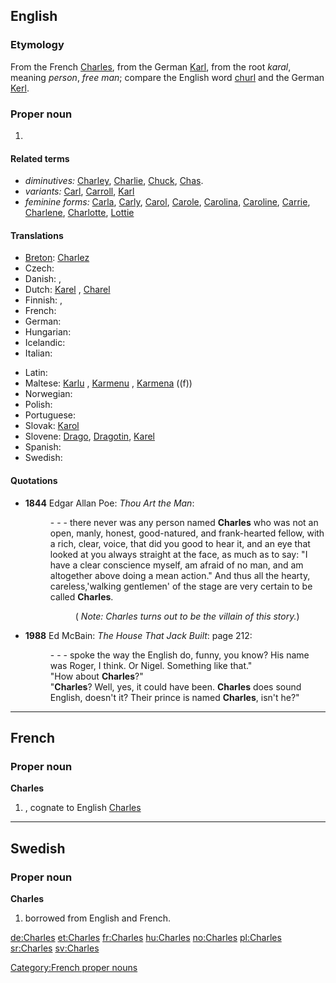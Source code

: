 ==English==

===Etymology===
From the French [[#French|Charles]], from the German [[Karl]], from the {{Ger.}} root ''karal'', meaning ''person'', ''free man''; compare the English word [[churl]] and the German [[Kerl]].

===Proper noun===
{{en-proper noun}}

# {{given name|male|from=Germanic}}

====Related terms====
* ''diminutives:'' [[Charley]], [[Charlie]], [[Chuck]], [[Chas]].
* ''variants:'' [[Carl]], [[Carroll]], [[Karl]]
* ''feminine forms:'' [[Carla]], [[Carly]], [[Carol]], [[Carole]], [[Carolina]], [[Caroline]], [[Carrie]], [[Charlene]], [[Charlotte]], [[Lottie]]

====Translations====
{{trans-top|given name}}
* [[Breton]]: [[Charlez]]
* Czech: {{t-|cs|Karel|m}}
* Danish: {{t-|da|Karl}}, {{t-|da|Carl|alt=Carl }}
* Dutch: [[Karel]] {{m}}, [[Charel]]
* Finnish: {{t+|fi|Kaarle}}, {{t+|fi|Kaarlo}}
* French: {{t+|fr|Charles}}
* German: {{t+|de|Karl}}
* Hungarian: {{t+|hu|Károly}}
* Icelandic: {{t+|is|Karl}}
* Italian: {{t+|it|Carlo|m}}
{{trans-mid}}
* Latin: {{t+|la|Carolus}}
* Maltese: [[Karlu]] {{m}}, [[Karmenu]] {{m}}, [[Karmena]] ((f))
* Norwegian: {{t+|no|Karl}}
* Polish: {{t+|pl|Karol|m}}
* Portuguese: {{t+|pt|Carlos|m}}
* Slovak: [[Karol#Slovak|Karol]] {{m}}
* Slovene: [[Drago]], [[Dragotin]], [[Karel]]
* Spanish: {{t+|es|Carlos|m}}
* Swedish: {{t+|sv|Karl}}
{{trans-bottom}}

====Quotations====
*'''1844''' Edgar Allan Poe: ''Thou Art the Man'':
*:- - - there never was any person named '''Charles''' who was not an open, manly, honest, good-natured, and frank-hearted fellow, with a rich, clear, voice, that did you good to hear it, and an eye that looked at you always straight at the face, as much as to say: "I have a clear conscience myself, am afraid of no man, and am altogether above doing a mean action." And thus all the hearty, careless,'walking gentlemen' of the stage are very certain to be called '''Charles'''.
*::( ''Note: Charles turns out to be the villain of this story.'')
*'''1988''' Ed McBain: ''The House That Jack Built'': page 212:
*: - - - spoke the way the English do, funny, you know? His name was Roger, I think. Or Nigel. Something like that."
*:"How about '''Charles'''?"
*:"'''Charles'''? Well, yes, it could have been. '''Charles''' does sound English, doesn't it? Their prince is named '''Charles''', isn't he?"

----

==French==

===Proper noun===
'''Charles''' {{m}}

# {{given name|male|lang=fr}}, cognate to  English [[Charles#English|Charles]]

[[Category:French proper nouns]]

----

==Swedish==

===Proper noun===
'''Charles'''

# {{given name|male|lang=sv}} borrowed from English and French.

[[de:Charles]]
[[et:Charles]]
[[fr:Charles]]
[[hu:Charles]]
[[no:Charles]]
[[pl:Charles]]
[[sr:Charles]]
[[sv:Charles]]